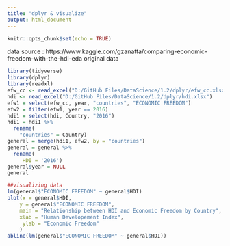 ```yaml
---
title: "dplyr & visualize"
output: html_document
---
```


```r
knitr::opts_chunk$set(echo = TRUE)
```

data source : https://www.kaggle.com/gzanatta/comparing-economic-freedom-with-the-hdi-eda
original data
```r

library(tidyverse)
library(dplyr)
library(readxl)
efw_cc <- read_excel("D:/GitHub Files/DataScience/1.2/dplyr/efw_cc.xlsx")
hdi <- read_excel("D:/GitHub Files/DataScience/1.2/dplyr/hdi.xlsx")
efw1 = select(efw_cc, year, "countries", "ECONOMIC FREEDOM")
efw2 = filter(efw1, year == 2016) 
hdi1 = select(hdi, Country, "2016")
hdi1 = hdi1 %>%
  rename(
    "countries" = Country)
general = merge(hdi1, efw2, by = "countries")
general = general %>%
  rename(
     HDI = '2016')
general$year = NULL
general

##visualizing data
lm(general$"ECONOMIC FREEDOM" ~ general$HDI)
plot(x = general$HDI,
	y = general$"ECONOMIC FREEDOM",
	main = "Relationship between HDI and Economic Freedom by Country",
	xlab = "Human Developement Index",       
     ylab = "Economic Freedom" 
	)
abline(lm(general$"ECONOMIC FREEDOM" ~ general$HDI))



```


